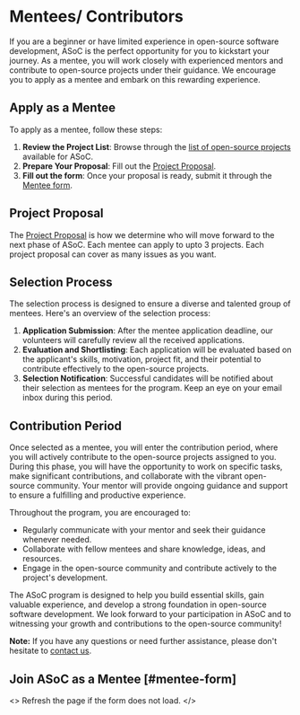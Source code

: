 
# Mentees/ Contributors

If you are a beginner or have limited experience in open-source software development, ASoC is the perfect opportunity for you to kickstart your journey. As a mentee, you will work closely with experienced mentors and contribute to open-source projects under their guidance. We encourage you to apply as a mentee and embark on this rewarding experience.

## Apply as a Mentee

To apply as a mentee, follow these steps:

1. **Review the Project List**: Browse through the [list of open-source projects](/projects/browse-projects) available for ASoC.
2. **Prepare Your Proposal**: Fill out the [Project Proposal](https://docs.google.com/document/d/1sGH3US4er91IPtwXgPH0DCuIUUxo9zuZoPPLgFsACS8/edit?usp=sharing).
3. **Fill out the form**: Once your proposal is ready, submit it through the [Mentee form](#mentee-form).

## Project Proposal

The [Project Proposal](https://docs.google.com/document/d/1sGH3US4er91IPtwXgPH0DCuIUUxo9zuZoPPLgFsACS8/edit?usp=sharing) is how we determine who will move forward to the next phase of ASoC. Each mentee can apply to upto 3 projects. Each project proposal can cover as many issues as you want.

## Selection Process

The selection process is designed to ensure a diverse and talented group of mentees. Here's an overview of the selection process:

1. **Application Submission**: After the mentee application deadline, our volunteers will carefully review all the received applications.
2. **Evaluation and Shortlisting**: Each application will be evaluated based on the applicant's skills, motivation, project fit, and their potential to contribute effectively to the open-source projects.
3. **Selection Notification**: Successful candidates will be notified about their selection as mentees for the program. Keep an eye on your email inbox during this period.

## Contribution Period

Once selected as a mentee, you will enter the contribution period, where you will actively contribute to the open-source projects assigned to you. During this phase, you will have the opportunity to work on specific tasks, make significant contributions, and collaborate with the vibrant open-source community. Your mentor will provide ongoing guidance and support to ensure a fulfilling and productive experience.

Throughout the program, you are encouraged to:

- Regularly communicate with your mentor and seek their guidance whenever needed.
- Collaborate with fellow mentees and share knowledge, ideas, and resources.
- Engage in the open-source community and contribute actively to the project's development.

The ASoC program is designed to help you build essential skills, gain valuable experience, and develop a strong foundation in open-source software development. We look forward to your participation in ASoC and to witnessing your growth and contributions to the open-source community!

**Note:** If you have any questions or need further assistance, please don't hesitate to [contact us](/contact-us).

## Join ASoC as a Mentee [#mentee-form]

<>
  <Callout type="info" emoji="ℹ️">
    Refresh the page if the form does not load.
  </Callout>
  <MenteeForm />
</>
